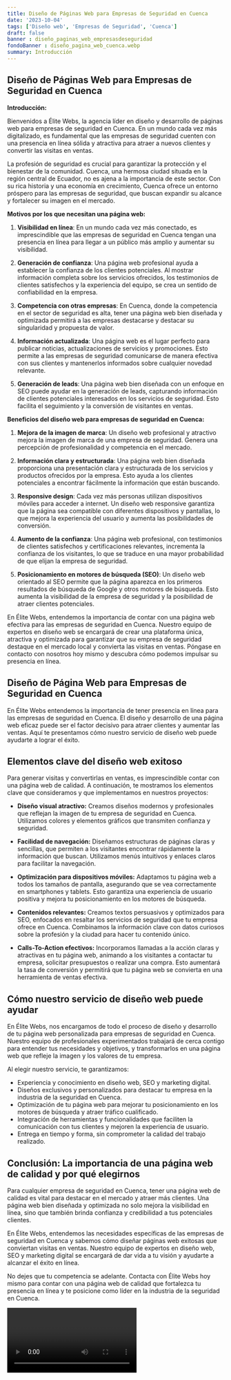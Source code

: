 ```yaml
---
title: Diseño de Páginas Web para Empresas de Seguridad en Cuenca
date: '2023-10-04'
tags: ['Diseño web', 'Empresas de Seguridad', 'Cuenca']
draft: false
banner : diseño_paginas_web_empresasdeseguridad
fondoBanner : diseño_pagina_web_cuenca.webp
summary: Introducción
---
```


## Diseño de Páginas Web para Empresas de Seguridad en Cuenca

**Introducción:**

Bienvenidos a Élite Webs, la agencia líder en diseño y desarrollo de páginas web para empresas de seguridad en Cuenca. En un mundo cada vez más digitalizado, es fundamental que las empresas de seguridad cuenten con una presencia en línea sólida y atractiva para atraer a nuevos clientes y convertir las visitas en ventas.

La profesión de seguridad es crucial para garantizar la protección y el bienestar de la comunidad. Cuenca, una hermosa ciudad situada en la región central de Ecuador, no es ajena a la importancia de este sector. Con su rica historia y una economía en crecimiento, Cuenca ofrece un entorno próspero para las empresas de seguridad, que buscan expandir su alcance y fortalecer su imagen en el mercado.

**Motivos por los que necesitan una página web:**

1. **Visibilidad en línea**: En un mundo cada vez más conectado, es imprescindible que las empresas de seguridad en Cuenca tengan una presencia en línea para llegar a un público más amplio y aumentar su visibilidad.

2. **Generación de confianza**: Una página web profesional ayuda a establecer la confianza de los clientes potenciales. Al mostrar información completa sobre los servicios ofrecidos, los testimonios de clientes satisfechos y la experiencia del equipo, se crea un sentido de confiabilidad en la empresa.

3. **Competencia con otras empresas**: En Cuenca, donde la competencia en el sector de seguridad es alta, tener una página web bien diseñada y optimizada permitirá a las empresas destacarse y destacar su singularidad y propuesta de valor.

4. **Información actualizada**: Una página web es el lugar perfecto para publicar noticias, actualizaciones de servicios y promociones. Esto permite a las empresas de seguridad comunicarse de manera efectiva con sus clientes y mantenerlos informados sobre cualquier novedad relevante.

5. **Generación de leads**: Una página web bien diseñada con un enfoque en SEO puede ayudar en la generación de leads, capturando información de clientes potenciales interesados ​​en los servicios de seguridad. Esto facilita el seguimiento y la conversión de visitantes en ventas.

**Beneficios del diseño web para empresas de seguridad en Cuenca:**

1. **Mejora de la imagen de marca**: Un diseño web profesional y atractivo mejora la imagen de marca de una empresa de seguridad. Genera una percepción de profesionalidad y competencia en el mercado.

2. **Información clara y estructurada**: Una página web bien diseñada proporciona una presentación clara y estructurada de los servicios y productos ofrecidos por la empresa. Esto ayuda a los clientes potenciales a encontrar fácilmente la información que están buscando.

3. **Responsive design**: Cada vez más personas utilizan dispositivos móviles para acceder a internet. Un diseño web responsive garantiza que la página sea compatible con diferentes dispositivos y pantallas, lo que mejora la experiencia del usuario y aumenta las posibilidades de conversión.

4. **Aumento de la confianza**: Una página web profesional, con testimonios de clientes satisfechos y certificaciones relevantes, incrementa la confianza de los visitantes, lo que se traduce en una mayor probabilidad de que elijan la empresa de seguridad.

5. **Posicionamiento en motores de búsqueda (SEO)**: Un diseño web orientado al SEO permite que la página aparezca en los primeros resultados de búsqueda de Google y otros motores de búsqueda. Esto aumenta la visibilidad de la empresa de seguridad y la posibilidad de atraer clientes potenciales.

En Élite Webs, entendemos la importancia de contar con una página web efectiva para las empresas de seguridad en Cuenca. Nuestro equipo de expertos en diseño web se encargará de crear una plataforma única, atractiva y optimizada para garantizar que su empresa de seguridad destaque en el mercado local y convierta las visitas en ventas. Póngase en contacto con nosotros hoy mismo y descubra cómo podemos impulsar su presencia en línea.

<GifSeo />

<Cta />

## Diseño de Página Web para Empresas de Seguridad en Cuenca

En Élite Webs entendemos la importancia de tener presencia en línea para las empresas de seguridad en Cuenca. El diseño y desarrollo de una página web eficaz puede ser el factor decisivo para atraer clientes y aumentar las ventas. Aquí te presentamos cómo nuestro servicio de diseño web puede ayudarte a lograr el éxito.

## Elementos clave del diseño web exitoso

Para generar visitas y convertirlas en ventas, es imprescindible contar con una página web de calidad. A continuación, te mostramos los elementos clave que consideramos y que implementamos en nuestros proyectos:

- **Diseño visual atractivo:** Creamos diseños modernos y profesionales que reflejan la imagen de tu empresa de seguridad en Cuenca. Utilizamos colores y elementos gráficos que transmiten confianza y seguridad.

- **Facilidad de navegación:** Diseñamos estructuras de páginas claras y sencillas, que permiten a los visitantes encontrar rápidamente la información que buscan. Utilizamos menús intuitivos y enlaces claros para facilitar la navegación.

- **Optimización para dispositivos móviles:** Adaptamos tu página web a todos los tamaños de pantalla, asegurando que se vea correctamente en smartphones y tablets. Esto garantiza una experiencia de usuario positiva y mejora tu posicionamiento en los motores de búsqueda.

- **Contenidos relevantes:** Creamos textos persuasivos y optimizados para SEO, enfocados en resaltar los servicios de seguridad que tu empresa ofrece en Cuenca. Combinamos la información clave con datos curiosos sobre la profesión y la ciudad para hacer tu contenido único.

- **Calls-To-Action efectivos:** Incorporamos llamadas a la acción claras y atractivas en tu página web, animando a los visitantes a contactar tu empresa, solicitar presupuestos o realizar una compra. Esto aumentará la tasa de conversión y permitirá que tu página web se convierta en una herramienta de ventas efectiva.

## Cómo nuestro servicio de diseño web puede ayudar

En Élite Webs, nos encargamos de todo el proceso de diseño y desarrollo de tu página web personalizada para empresas de seguridad en Cuenca. Nuestro equipo de profesionales experimentados trabajará de cerca contigo para entender tus necesidades y objetivos, y transformarlos en una página web que refleje la imagen y los valores de tu empresa.

Al elegir nuestro servicio, te garantizamos:

- Experiencia y conocimiento en diseño web, SEO y marketing digital.
- Diseños exclusivos y personalizados para destacar tu empresa en la industria de la seguridad en Cuenca.
- Optimización de tu página web para mejorar tu posicionamiento en los motores de búsqueda y atraer tráfico cualificado.
- Integración de herramientas y funcionalidades que faciliten la comunicación con tus clientes y mejoren la experiencia de usuario.
- Entrega en tiempo y forma, sin comprometer la calidad del trabajo realizado.

## Conclusión: La importancia de una página web de calidad y por qué elegirnos

Para cualquier empresa de seguridad en Cuenca, tener una página web de calidad es vital para destacar en el mercado y atraer más clientes. Una página web bien diseñada y optimizada no solo mejora la visibilidad en línea, sino que también brinda confianza y credibilidad a tus potenciales clientes.

En Élite Webs, entendemos las necesidades específicas de las empresas de seguridad en Cuenca y sabemos cómo diseñar páginas web exitosas que conviertan visitas en ventas. Nuestro equipo de expertos en diseño web, SEO y marketing digital se encargará de dar vida a tu visión y ayudarte a alcanzar el éxito en línea.

No dejes que tu competencia se adelante. Contacta con Élite Webs hoy mismo para contar con una página web de calidad que fortalezca tu presencia en línea y te posicione como líder en la industria de la seguridad en Cuenca.

<Video />

<CtaBot job='Empresas de Seguridad' city='Cuenca'/>

<Gmaps query='Cuenca+españa+maps' />